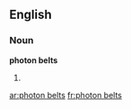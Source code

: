 ==English==

===Noun===
'''photon belts'''

# {{plural of|[[photon belt]]}}

[[ar:photon belts]]
[[fr:photon belts]]